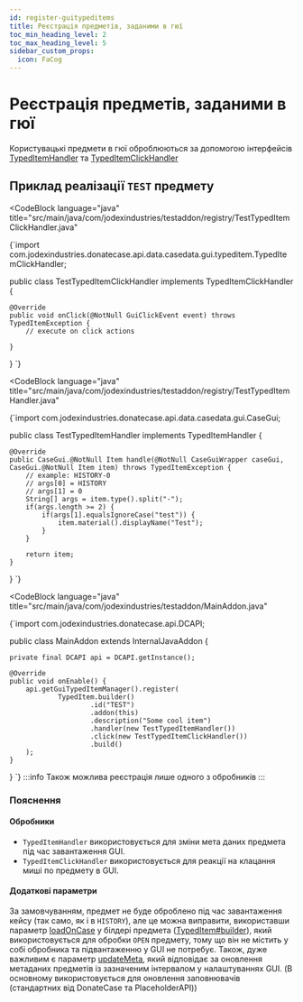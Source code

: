 ```yaml
---
id: register-guitypeditems
title: Реєстрація предметів, заданими в гюї
toc_min_heading_level: 2
toc_max_heading_level: 5
sidebar_custom_props:
  icon: FaCog
---
```



# Реєстрація предметів, заданими в гюї

Користувацькі предмети в гюї оброблюються за допомогою інтерфейсів [TypedItemHandler](https://repo.jodex.xyz/javadoc/releases/com/jodexindustries/donatecase/api/2.1.0.0/raw/com/jodexindustries/donatecase/api/data/casedata/gui/typeditem/TypedItemHandler.html)
та [TypedItemClickHandler](https://repo.jodex.xyz/javadoc/releases/com/jodexindustries/donatecase/api/2.1.0.0/raw/com/jodexindustries/donatecase/api/data/casedata/gui/typeditem/TypedItemClickHandler.html)

## Приклад реалізації `TEST` предмету

<CodeBlock
        language="java"
        title="src/main/java/com/jodexindustries/testaddon/registry/TestTypedItemClickHandler.java"
>
{`import com.jodexindustries.donatecase.api.data.casedata.gui.typeditem.TypedItemClickHandler;

public class TestTypedItemClickHandler implements TypedItemClickHandler {

    @Override
    public void onClick(@NotNull GuiClickEvent event) throws TypedItemException {
        // execute on click actions

    }
}
`}
</CodeBlock>

<CodeBlock
        language="java"
        title="src/main/java/com/jodexindustries/testaddon/registry/TestTypedItemHandler.java"
>
{`import com.jodexindustries.donatecase.api.data.casedata.gui.CaseGui;

public class TestTypedItemHandler implements TypedItemHandler {

    @Override
    public CaseGui.@NotNull Item handle(@NotNull CaseGuiWrapper caseGui, CaseGui.@NotNull Item item) throws TypedItemException {
        // example: HISTORY-0
        // args[0] = HISTORY
        // args[1] = 0
        String[] args = item.type().split("-");
        if(args.length >= 2) {
            if(args[1].equalsIgnoreCase("test")) {
                item.material().displayName("Test");
            }
        }

        return item;
    }
}
`}
</CodeBlock>


<CodeBlock
        language="java"
        title="src/main/java/com/jodexindustries/testaddon/MainAddon.java"
>
{`import com.jodexindustries.donatecase.api.DCAPI;

public class MainAddon extends InternalJavaAddon {

    private final DCAPI api = DCAPI.getInstance();

    @Override
    public void onEnable() {
        api.getGuiTypedItemManager().register(
                TypedItem.builder()
                        .id("TEST")
                        .addon(this)
                        .description("Some cool item")
                        .handler(new TestTypedItemHandler())
                        .click(new TestTypedItemClickHandler())
                        .build()
        );
    }

}
`}
</CodeBlock>
:::info
Також можлива реєстрація лише одного з обробників
:::


### Пояснення
#### Обробники
- `TypedItemHandler` використовується для зміни мета даних предмета під час завантаження GUI.
- `TypedItemClickHandler` використовується для реакції на клацання миші по предмету в GUI.

#### Додаткові параметри
За замовчуванням, предмет не буде оброблено під час завантаження кейсу (так само, як і в `HISTORY`), 
але це можна виправити, використавши параметр
[loadOnCase](https://repo.jodex.xyz/javadoc/releases/com/jodexindustries/donatecase/api/2.1.0.0/raw/com/jodexindustries/donatecase/api/data/casedata/gui/typeditem/TypedItem.TypedItemBuilder.html#loadOnCase(boolean))
у білдері предмета ([TypedItem#builder](https://repo.jodex.xyz/javadoc/releases/com/jodexindustries/donatecase/api/2.1.0.0/raw/com/jodexindustries/donatecase/api/data/casedata/gui/typeditem/TypedItem.html#builder())),
який використовується для обробки `OPEN` предмету, тому що він не містить у собі обробника та підвантаженню у GUI не потребує.
Також, дуже важливим є параметр
[updateMeta](https://repo.jodex.xyz/javadoc/releases/com/jodexindustries/donatecase/api/2.1.0.0/raw/com/jodexindustries/donatecase/api/data/casedata/gui/typeditem/TypedItem.TypedItemBuilder.html#updateMeta(boolean)), 
який відповідає за оновлення метаданих предметів із зазначеним інтервалом у налаштуваннях GUI. (В основному використовується для оновлення заповнювачів (стандартних від DonateCase та PlaceholderAPI))
